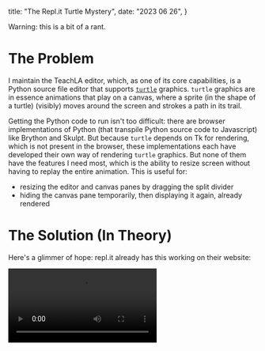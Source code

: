   title: "The Repl.it Turtle Mystery",
  date: "2023 06 26",
}

Warning: this is a bit of a rant.

# The Problem

I maintain the TeachLA editor, which, as one of its core capabilities, is a
Python source file editor that supports
[`turtle`](https://docs.python.org/3/library/turtle.html) graphics. `turtle`
graphics are in essence animations that play on a canvas, where a sprite (in
the shape of a turtle) (visibly) moves around the screen and strokes a path in
its trail.

Getting the Python code to run isn't too difficult: there are browser
implementations of Python (that transpile Python source code to Javascript)
like Brython and Skulpt. But because `turtle` depends on Tk for rendering, which
is not present in the browser, these implementations each have developed their
own way of rendering `turtle` graphics. But none of them have the features I need
most, which is the ability to resize screen without having to replay the entire
animation. This is useful for:

- resizing the editor and canvas panes by dragging the split divider
- hiding the canvas pane temporarily, then displaying it again, already rendered

# The Solution (In Theory)

Here's a glimmer of hope: repl.it already has this working on their website:

<video src="replit-turtle-demo.mov" controls />

Bruh
